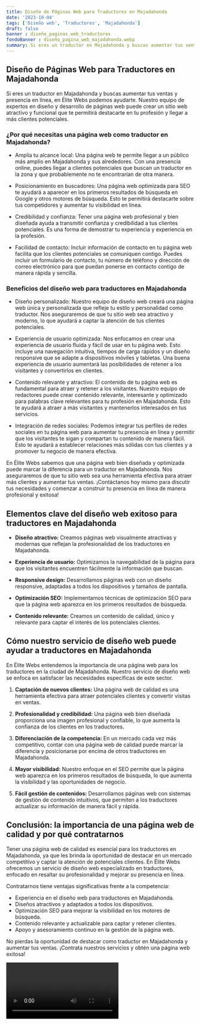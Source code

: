 ```yaml
---
title: Diseño de Páginas Web para Traductores en Majadahonda
date: '2023-10-04'
tags: ['Diseño web', 'Traductores', 'Majadahonda']
draft: false
banner : diseño_paginas_web_traductores
fondoBanner : diseño_pagina_web_majadahonda.webp
summary: Si eres un traductor en Majadahonda y buscas aumentar tus ventas y presencia en línea, en Élite Webs podemos ayudarte. Nuestro equipo de expertos en diseño y desarrollo de páginas web puede crear un sitio web atractivo y funcional que te permitirá destacarte en tu profesión y llegar a más clientes potenciales.
---
```


## Diseño de Páginas Web para Traductores en Majadahonda

Si eres un traductor en Majadahonda y buscas aumentar tus ventas y presencia en línea, en Élite Webs podemos ayudarte. Nuestro equipo de expertos en diseño y desarrollo de páginas web puede crear un sitio web atractivo y funcional que te permitirá destacarte en tu profesión y llegar a más clientes potenciales.

### ¿Por qué necesitas una página web como traductor en Majadahonda?

- Amplía tu alcance local: Una página web te permite llegar a un público más amplio en Majadahonda y sus alrededores. Con una presencia online, puedes llegar a clientes potenciales que buscan un traductor en la zona y que probablemente no te encontrarían de otra manera.

- Posicionamiento en buscadores: Una página web optimizada para SEO te ayudará a aparecer en los primeros resultados de búsqueda en Google y otros motores de búsqueda. Esto te permitirá destacarte sobre tus competidores y aumentar tu visibilidad en línea.

- Credibilidad y confianza: Tener una página web profesional y bien diseñada ayuda a transmitir confianza y credibilidad a tus clientes potenciales. Es una forma de demostrar tu experiencia y experiencia en la profesión.

- Facilidad de contacto: Incluir información de contacto en tu página web facilita que los clientes potenciales se comuniquen contigo. Puedes incluir un formulario de contacto, tu número de teléfono y dirección de correo electrónico para que puedan ponerse en contacto contigo de manera rápida y sencilla.

### Beneficios del diseño web para traductores en Majadahonda

- Diseño personalizado: Nuestro equipo de diseño web creará una página web única y personalizada que refleje tu estilo y personalidad como traductor. Nos aseguraremos de que tu sitio web sea atractivo y moderno, lo que ayudará a captar la atención de tus clientes potenciales.

- Experiencia de usuario optimizada: Nos enfocamos en crear una experiencia de usuario fluida y fácil de usar en tu página web. Esto incluye una navegación intuitiva, tiempos de carga rápidos y un diseño responsive que se adapte a dispositivos móviles y tabletas. Una buena experiencia de usuario aumentará las posibilidades de retener a los visitantes y convertirlos en clientes.

- Contenido relevante y atractivo: El contenido de tu página web es fundamental para atraer y retener a los visitantes. Nuestro equipo de redactores puede crear contenido relevante, interesante y optimizado para palabras clave relevantes para tu profesión en Majadahonda. Esto te ayudará a atraer a más visitantes y mantenerlos interesados en tus servicios.

- Integración de redes sociales: Podemos integrar tus perfiles de redes sociales en tu página web para aumentar tu presencia en línea y permitir que los visitantes te sigan y compartan tu contenido de manera fácil. Esto te ayudará a establecer relaciones más sólidas con tus clientes y a promover tu negocio de manera efectiva.

En Élite Webs sabemos que una página web bien diseñada y optimizada puede marcar la diferencia para un traductor en Majadahonda. Nos aseguraremos de que tu sitio web sea una herramienta efectiva para atraer más clientes y aumentar tus ventas. ¡Contáctanos hoy mismo para discutir tus necesidades y comenzar a construir tu presencia en línea de manera profesional y exitosa!

<GifSeo />

<Cta />

## Elementos clave del diseño web exitoso para traductores en Majadahonda

- **Diseño atractivo:** Creamos páginas web visualmente atractivas y modernas que reflejan la profesionalidad de los traductores en Majadahonda.

- **Experiencia de usuario:** Optimizamos la navegabilidad de la página para que los visitantes encuentren fácilmente la información que buscan.

- **Responsive design:** Desarrollamos páginas web con un diseño responsive, adaptadas a todos los dispositivos y tamaños de pantalla.

- **Optimización SEO:** Implementamos técnicas de optimización SEO para que la página web aparezca en los primeros resultados de búsqueda.

- **Contenido relevante:** Creamos un contenido de calidad, único y relevante para captar el interés de los potenciales clientes.

## Cómo nuestro servicio de diseño web puede ayudar a traductores en Majadahonda

En Élite Webs entendemos la importancia de una página web para los traductores en la ciudad de Majadahonda. Nuestro servicio de diseño web se enfoca en satisfacer las necesidades específicas de este sector.

1. **Captación de nuevos clientes:** Una página web de calidad es una herramienta efectiva para atraer potenciales clientes y convertir visitas en ventas.

2. **Profesionalidad y credibilidad:** Una página web bien diseñada proporciona una imagen profesional y confiable, lo que aumenta la confianza de los clientes en los traductores.

3. **Diferenciación de la competencia:** En un mercado cada vez más competitivo, contar con una página web de calidad puede marcar la diferencia y posicionarse por encima de otros traductores en Majadahonda.

4. **Mayor visibilidad:** Nuestro enfoque en el SEO permite que la página web aparezca en los primeros resultados de búsqueda, lo que aumenta la visibilidad y las oportunidades de negocio.

5. **Fácil gestión de contenidos:** Desarrollamos páginas web con sistemas de gestión de contenido intuitivos, que permiten a los traductores actualizar su información de manera fácil y rápida.

## Conclusión: la importancia de una página web de calidad y por qué contratarnos

Tener una página web de calidad es esencial para los traductores en Majadahonda, ya que les brinda la oportunidad de destacar en un mercado competitivo y captar la atención de potenciales clientes. En Élite Webs ofrecemos un servicio de diseño web especializado en traductores, enfocado en resaltar su profesionalidad y mejorar su presencia en línea.

Contratarnos tiene ventajas significativas frente a la competencia:

- Experiencia en el diseño web para traductores en Majadahonda.
- Diseños atractivos y adaptados a todos los dispositivos.
- Optimización SEO para mejorar la visibilidad en los motores de búsqueda.
- Contenido relevante y actualizable para captar y retener clientes.
- Apoyo y asesoramiento continuo en la gestión de la página web.

No pierdas la oportunidad de destacar como traductor en Majadahonda y aumentar tus ventas. ¡Contrata nuestros servicios y obtén una página web exitosa!

<Video />

<CtaBot job='Traductores' city='Majadahonda'/>

<Gmaps query='Majadahonda+españa+maps' />